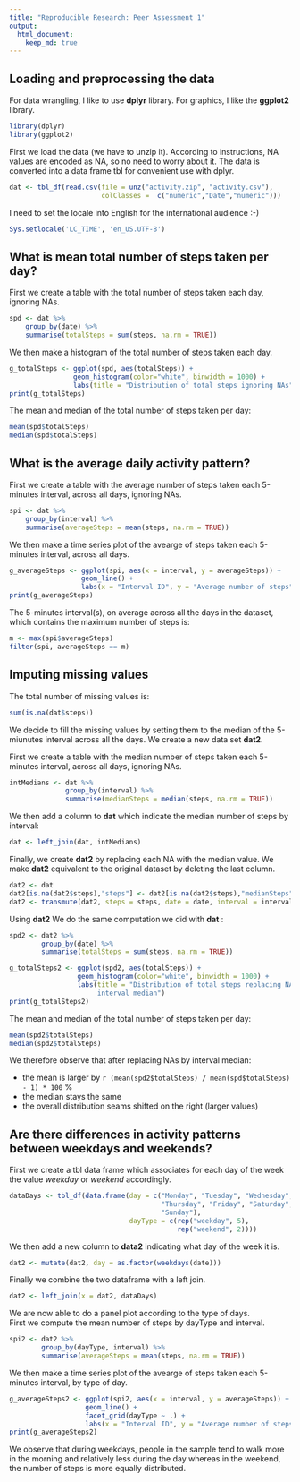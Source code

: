 ```yaml
---
title: "Reproducible Research: Peer Assessment 1"
output: 
  html_document:
    keep_md: true
---
```



## Loading and preprocessing the data
For data wrangling, I like to use **dplyr** library. For graphics, I like the
**ggplot2** library.
```r
library(dplyr)
library(ggplot2)
```

First we load the data (we have to unzip it). According to instructions, NA 
values are encoded as NA, so no need to worry about it. The data is converted
into a data frame tbl for convenient use with dplyr.
```r
dat <- tbl_df(read.csv(file = unz("activity.zip", "activity.csv"),
                       colClasses =  c("numeric","Date","numeric")))
```

I need to set the locale into English for the international audience :-)
```r
Sys.setlocale('LC_TIME', 'en_US.UTF-8')
```


## What is mean total number of steps taken per day?
First we create a table with the total number of steps taken each day, ignoring NAs.
```r
spd <- dat %>%
    group_by(date) %>%
    summarise(totalSteps = sum(steps, na.rm = TRUE))
```

We then make a histogram of the total number of steps taken each day.
```r
g_totalSteps <- ggplot(spd, aes(totalSteps)) +
                geom_histogram(color="white", binwidth = 1000) +
                labs(title = "Distribution of total steps ignoring NAs")
print(g_totalSteps)
```

The mean and median of the total number of steps taken per day:
```r
mean(spd$totalSteps)
median(spd$totalSteps)
```


## What is the average daily activity pattern?
First we create a table with the average number of steps taken each 5-minutes 
interval, across all days, ignoring NAs.
```r
spi <- dat %>%
    group_by(interval) %>%
    summarise(averageSteps = mean(steps, na.rm = TRUE))
```

We then make a time series plot of the avearge of steps taken each 5-minutes 
interval, across all days.
```r
g_averageSteps <- ggplot(spi, aes(x = interval, y = averageSteps)) +
                  geom_line() +
                  labs(x = "Interval ID", y = "Average number of steps")
print(g_averageSteps)
```

The 5-minutes interval(s), on average across all the days in the dataset, which 
contains the maximum number of steps is:
```r
m <- max(spi$averageSteps)
filter(spi, averageSteps == m)
```


## Imputing missing values
The total number of missing values is:
```r
sum(is.na(dat$steps))
```

We decide to fill the missing values by setting them to the median of the
5-miunutes interval across all the days. We create a new data set **dat2**.


First we create a table with the median number of steps taken each 5-minutes 
interval, across all days, ignoring NAs.
```r
intMedians <- dat %>%
              group_by(interval) %>%
              summarise(medianSteps = median(steps, na.rm = TRUE))
```

We then add a column to **dat** which indicate the median number of steps by
interval:
```r
dat <- left_join(dat, intMedians)
```

Finally, we create **dat2** by replacing each NA with the median value. We make
**dat2** equivalent to the original dataset by deleting the last column.
```r
dat2 <- dat
dat2[is.na(dat2$steps),"steps"] <- dat2[is.na(dat2$steps),"medianSteps"]
dat2 <- transmute(dat2, steps = steps, date = date, interval = interval)
```

Using **dat2** We do the same computation we did with **dat** :
```r
spd2 <- dat2 %>%
        group_by(date) %>%
        summarise(totalSteps = sum(steps, na.rm = TRUE))

g_totalSteps2 <- ggplot(spd2, aes(totalSteps)) +
                 geom_histogram(color="white", binwidth = 1000) +
                 labs(title = "Distribution of total steps replacing NAs by 
                      interval median")
print(g_totalSteps2)
```

The mean and median of the total number of steps taken per day:
```r
mean(spd2$totalSteps)
median(spd2$totalSteps)
```

We therefore observe that after replacing NAs by interval median:

- the mean is larger by `r (mean(spd2$totalSteps) / mean(spd$totalSteps) - 1) * 100` %
- the median stays the same
- the overall distribution seams shifted on the right (larger values)

## Are there differences in activity patterns between weekdays and weekends?

First we create a tbl data frame which associates for each day of the week 
the value *weekday* or *weekend* accordingly.
```r
dataDays <- tbl_df(data.frame(day = c("Monday", "Tuesday", "Wednesday", 
                                      "Thursday", "Friday", "Saturday", 
                                      "Sunday"),
                              dayType = c(rep("weekday", 5), 
                                          rep("weekend", 2))))
```

We then add a new column to **data2** indicating what day of the week it is.
```r
dat2 <- mutate(dat2, day = as.factor(weekdays(date)))
```

Finally we combine the two dataframe with a left join.
```r
dat2 <- left_join(x = dat2, dataDays)
```

We are now able to do a panel plot according to the type of days.  
First we compute the mean number of steps by dayType and interval.
```r
spi2 <- dat2 %>%
        group_by(dayType, interval) %>%
        summarise(averageSteps = mean(steps, na.rm = TRUE))
```

We then make a time series plot of the avearge of steps taken each 5-minutes 
interval, by type of day.
```r
g_averageSteps2 <- ggplot(spi2, aes(x = interval, y = averageSteps)) +
                   geom_line() +
                   facet_grid(dayType ~ .) +
                   labs(x = "Interval ID", y = "Average number of steps")
print(g_averageSteps2)
```

We observe that during weekdays, people in the sample tend to walk more in the
morning and relatively less during the day whereas in the weekend, the number of
steps is more equally distributed.